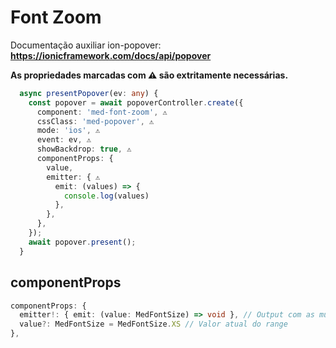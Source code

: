 
<Meta title="Components/Global/Font Zoom/Usage" />

# Font Zoom

Documentação auxiliar ion-popover: **https://ionicframework.com/docs/api/popover**

**As propriedades marcadas com ⚠️ são extritamente necessárias.**

```ts
  async presentPopover(ev: any) {
    const popover = await popoverController.create({
      component: 'med-font-zoom', ⚠️
      cssClass: 'med-popover', ⚠️
      mode: 'ios', ⚠️
      event: ev, ⚠️
      showBackdrop: true, ⚠️
      componentProps: {
        value,
        emitter: { ⚠️
          emit: (values) => {
            console.log(values)
          },
        },
      },
    });
    await popover.present();
  }
```

## componentProps

```ts
componentProps: {
  emitter!: { emit: (value: MedFontSize) => void }, // Output com as mudanças de valor.
  value?: MedFontSize = MedFontSize.XS // Valor atual do range
},
```
